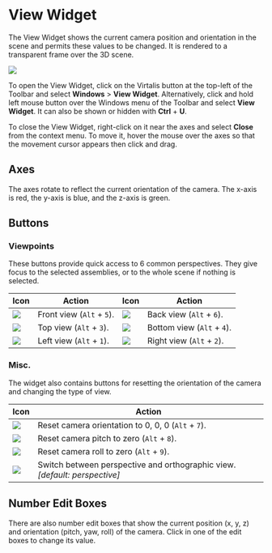# View Widget

The View Widget shows the current camera position and orientation in the scene and permits these values to be changed. It is rendered to a transparent frame over the 3D scene.

![](/img/visionary-render/windows/view-widget/overview.png)

To open the View Widget, click on the Virtalis button at the top-left of the Toolbar and select **Windows** > **View Widget**. Alternatively, click and hold left mouse button over the Windows menu of the Toolbar and select **View Widget**. It can also be shown or hidden with **Ctrl** + **U**.

To close the View Widget, right-click on it near the axes and select **Close** from the context menu. To move it, hover the mouse over the axes so that the movement cursor appears then click and drag.

## Axes

The axes rotate to reflect the current orientation of the camera. The x-axis is red, the y-axis is blue, and the z-axis is green.

## Buttons

### Viewpoints

These buttons provide quick access to 6 common perspectives. They give focus to the selected assemblies, or to the whole scene if nothing is selected.

| Icon                    | Action                    | Icon                    | Action                     |
|-------------------------|---------------------------|-------------------------|----------------------------|
| ![](/img/visionary-render/windows/view-widget/front.png) | Front view (`Alt` + `5`). | ![](/img/visionary-render/windows/view-widget/back.png) | Back view (`Alt` + `6`).   |
| ![](/img/visionary-render/windows/view-widget/top.png) | Top view (`Alt` + `3`).   | ![](/img/visionary-render/windows/view-widget/bottom.png) | Bottom view (`Alt` + `4`). |
| ![](/img/visionary-render/windows/view-widget/left.png) | Left view (`Alt` + `1`).  | ![](/img/visionary-render/windows/view-widget/right.png) | Right view (`Alt` + `2`).  |

### Misc.

The widget also contains buttons for resetting the orientation of the camera and changing the type of view.

| Icon                     | Action                                                                       |
|--------------------------|------------------------------------------------------------------------------|
| ![](/img/visionary-render/windows/view-widget/reset-orientation.png)  | Reset camera orientation to 0, 0, 0 (`Alt` + `7`).                           |
| ![](/img/visionary-render/windows/view-widget/reset-pitch.png)  | Reset camera pitch to zero (`Alt` + `8`).                                    |
| ![](/img/visionary-render/windows/view-widget/reset-roll.png) | Reset camera roll to zero (`Alt` + `9`).                                     |
| ![](/img/visionary-render/windows/view-widget/ortho.png) | Switch between perspective and orthographic view. *[default: perspective]* |

## Number Edit Boxes

There are also number edit boxes that show the current position (x, y, z) and orientation (pitch, yaw, roll) of the camera. Click in one of the edit boxes to change its value.

